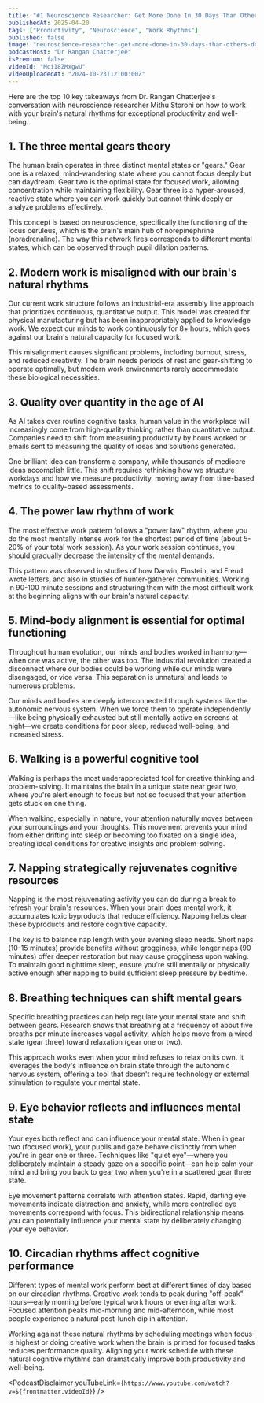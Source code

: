 ```yaml
---
title: "#1 Neuroscience Researcher: Get More Done In 30 Days Than Others Do In 12 Months | Mithu Storoni"
publishedAt: 2025-04-20
tags: ["Productivity", "Neuroscience", "Work Rhythms"]
published: false
image: "neuroscience-researcher-get-more-done-in-30-days-than-others-do-in-12-months-mithu-storoni.jpg"
podcastHost: "Dr Rangan Chatterjee"
isPremium: false
videoId: "Mci18ZMxgwU"
videoUploadedAt: "2024-10-23T12:00:00Z"
---
```



<PodcastSummaryPageLayout frontmatter={frontmatter}>
Here are the top 10 key takeaways from Dr. Rangan Chatterjee's conversation with neuroscience researcher Mithu Storoni on how to work with your brain's natural rhythms for exceptional productivity and well-being.

## 1. The three mental gears theory

The human brain operates in three distinct mental states or "gears." Gear one is a relaxed, mind-wandering state where you cannot focus deeply but can daydream. Gear two is the optimal state for focused work, allowing concentration while maintaining flexibility. Gear three is a hyper-aroused, reactive state where you can work quickly but cannot think deeply or analyze problems effectively.

This concept is based on neuroscience, specifically the functioning of the locus ceruleus, which is the brain's main hub of norepinephrine (noradrenaline). The way this network fires corresponds to different mental states, which can be observed through pupil dilation patterns.

## 2. Modern work is misaligned with our brain's natural rhythms

Our current work structure follows an industrial-era assembly line approach that prioritizes continuous, quantitative output. This model was created for physical manufacturing but has been inappropriately applied to knowledge work. We expect our minds to work continuously for 8+ hours, which goes against our brain's natural capacity for focused work.

This misalignment causes significant problems, including burnout, stress, and reduced creativity. The brain needs periods of rest and gear-shifting to operate optimally, but modern work environments rarely accommodate these biological necessities.

## 3. Quality over quantity in the age of AI

As AI takes over routine cognitive tasks, human value in the workplace will increasingly come from high-quality thinking rather than quantitative output. Companies need to shift from measuring productivity by hours worked or emails sent to measuring the quality of ideas and solutions generated.

One brilliant idea can transform a company, while thousands of mediocre ideas accomplish little. This shift requires rethinking how we structure workdays and how we measure productivity, moving away from time-based metrics to quality-based assessments.

## 4. The power law rhythm of work

The most effective work pattern follows a "power law" rhythm, where you do the most mentally intense work for the shortest period of time (about 5-20% of your total work session). As your work session continues, you should gradually decrease the intensity of the mental demands.

This pattern was observed in studies of how Darwin, Einstein, and Freud wrote letters, and also in studies of hunter-gatherer communities. Working in 90-100 minute sessions and structuring them with the most difficult work at the beginning aligns with our brain's natural capacity.

## 5. Mind-body alignment is essential for optimal functioning

Throughout human evolution, our minds and bodies worked in harmony—when one was active, the other was too. The industrial revolution created a disconnect where our bodies could be working while our minds were disengaged, or vice versa. This separation is unnatural and leads to numerous problems.

Our minds and bodies are deeply interconnected through systems like the autonomic nervous system. When we force them to operate independently—like being physically exhausted but still mentally active on screens at night—we create conditions for poor sleep, reduced well-being, and increased stress.

## 6. Walking is a powerful cognitive tool

Walking is perhaps the most underappreciated tool for creative thinking and problem-solving. It maintains the brain in a unique state near gear two, where you're alert enough to focus but not so focused that your attention gets stuck on one thing.

When walking, especially in nature, your attention naturally moves between your surroundings and your thoughts. This movement prevents your mind from either drifting into sleep or becoming too fixated on a single idea, creating ideal conditions for creative insights and problem-solving.

## 7. Napping strategically rejuvenates cognitive resources

Napping is the most rejuvenating activity you can do during a break to refresh your brain's resources. When your brain does mental work, it accumulates toxic byproducts that reduce efficiency. Napping helps clear these byproducts and restore cognitive capacity.

The key is to balance nap length with your evening sleep needs. Short naps (10-15 minutes) provide benefits without grogginess, while longer naps (90 minutes) offer deeper restoration but may cause grogginess upon waking. To maintain good nighttime sleep, ensure you're still mentally or physically active enough after napping to build sufficient sleep pressure by bedtime.

## 8. Breathing techniques can shift mental gears

Specific breathing practices can help regulate your mental state and shift between gears. Research shows that breathing at a frequency of about five breaths per minute increases vagal activity, which helps move from a wired state (gear three) toward relaxation (gear one or two).

This approach works even when your mind refuses to relax on its own. It leverages the body's influence on brain state through the autonomic nervous system, offering a tool that doesn't require technology or external stimulation to regulate your mental state.

## 9. Eye behavior reflects and influences mental state

Your eyes both reflect and can influence your mental state. When in gear two (focused work), your pupils and gaze behave distinctly from when you're in gear one or three. Techniques like "quiet eye"—where you deliberately maintain a steady gaze on a specific point—can help calm your mind and bring you back to gear two when you're in a scattered gear three state.

Eye movement patterns correlate with attention states. Rapid, darting eye movements indicate distraction and anxiety, while more controlled eye movements correspond with focus. This bidirectional relationship means you can potentially influence your mental state by deliberately changing your eye behavior.

## 10. Circadian rhythms affect cognitive performance

Different types of mental work perform best at different times of day based on our circadian rhythms. Creative work tends to peak during "off-peak" hours—early morning before typical work hours or evening after work. Focused attention peaks mid-morning and mid-afternoon, while most people experience a natural post-lunch dip in attention.

Working against these natural rhythms by scheduling meetings when focus is highest or doing creative work when the brain is primed for focused tasks reduces performance quality. Aligning your work schedule with these natural cognitive rhythms can dramatically improve both productivity and well-being.

<PodcastDisclaimer
  youTubeLink={`https://www.youtube.com/watch?v=${frontmatter.videoId}`}
/>

</PodcastSummaryPageLayout>
